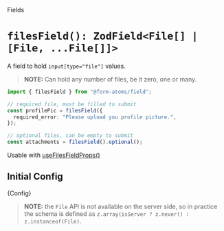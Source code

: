 

<Meta title="fields/filesField" of={FilesFieldStories} />

<hgroup>

<p class="category">Fields</p>

# `filesField(): ZodField<File[] | [File, ...File[]]>`

A field to hold `input[type="file"]` values.

</hgroup>

> **NOTE:** Can hold any number of files, be it zero, one or many.

```ts
import { filesField } from "@form-atoms/field";

// required file, must be filled to submit
const profilePic = filesField({
  required_error: "Please upload you profile picture.",
});

// optional files, can be empty to submit
const attachments = filesField().optional();
```

Usable with [useFilesFieldProps()](?path=/docs/hooks-useFilesfieldprops--docs)

## Initial Config

<Markdown>{Config}</Markdown>

> **NOTE:** the `File` API is not available on the server side, so in practice the schema is defined as `z.array(isServer ? z.never() : z.instanceof(File)`.

<Stories />
